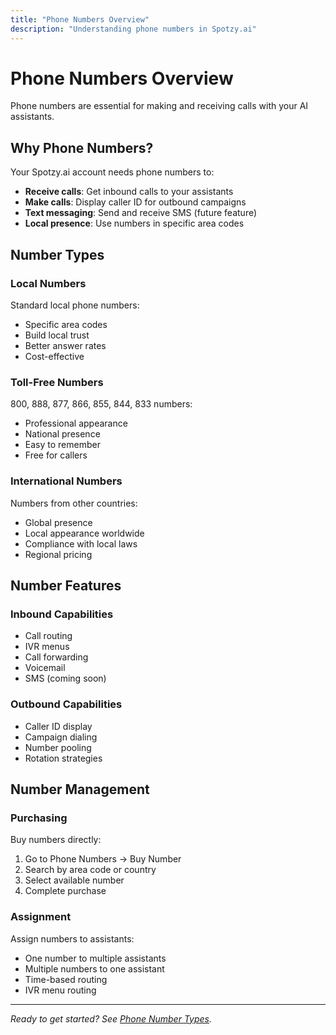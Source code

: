 ```yaml
---
title: "Phone Numbers Overview"
description: "Understanding phone numbers in Spotzy.ai"
---
```


# Phone Numbers Overview

Phone numbers are essential for making and receiving calls with your AI assistants.

## Why Phone Numbers?

Your Spotzy.ai account needs phone numbers to:

- **Receive calls**: Get inbound calls to your assistants
- **Make calls**: Display caller ID for outbound campaigns
- **Text messaging**: Send and receive SMS (future feature)
- **Local presence**: Use numbers in specific area codes

## Number Types

### Local Numbers

Standard local phone numbers:

- Specific area codes
- Build local trust
- Better answer rates
- Cost-effective

### Toll-Free Numbers

800, 888, 877, 866, 855, 844, 833 numbers:

- Professional appearance
- National presence
- Easy to remember
- Free for callers

### International Numbers

Numbers from other countries:

- Global presence
- Local appearance worldwide
- Compliance with local laws
- Regional pricing

## Number Features

### Inbound Capabilities

- Call routing
- IVR menus
- Call forwarding
- Voicemail
- SMS (coming soon)

### Outbound Capabilities

- Caller ID display
- Campaign dialing
- Number pooling
- Rotation strategies

## Number Management

### Purchasing

Buy numbers directly:

1. Go to Phone Numbers → Buy Number
2. Search by area code or country
3. Select available number
4. Complete purchase

### Assignment

Assign numbers to assistants:

- One number to multiple assistants
- Multiple numbers to one assistant
- Time-based routing
- IVR menu routing

---

*Ready to get started? See [Phone Number Types](/docs/phone-numbers/types).*
